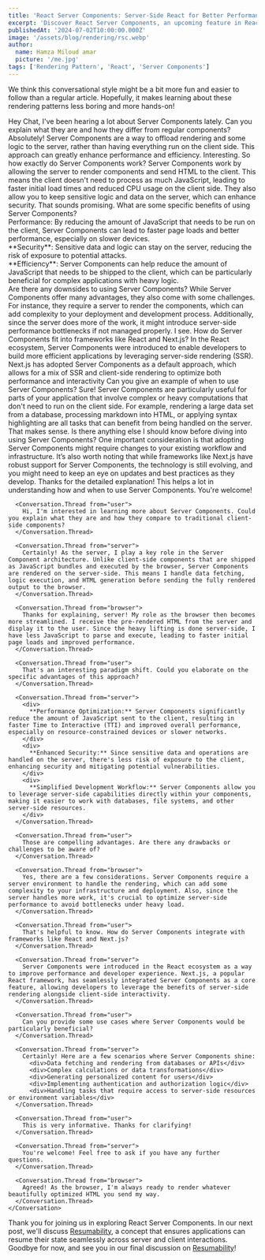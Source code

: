```yaml
---
title: 'React Server Components: Server-Side React for Better Performance'
excerpt: 'Discover React Server Components, an upcoming feature in React that enables server-side rendering of components.'
publishedAt: '2024-07-02T10:00:00.000Z'
image: '/assets/blog/rendering/rsc.webp'
author:
  name: Hamza Miloud amar
  picture: '/me.jpg'
tags: ['Rendering Pattern', 'React', 'Server Components']
---
```


We think this conversational style might be a bit more fun and easier to follow than a regular article. Hopefully, it makes learning about these rendering patterns less boring and more hands-on!

<Conversation>
  <Conversation.Thread from="user">
    Hey Chat, I've been hearing a lot about Server Components lately.
    Can you explain what they are and how they differ from regular
    components?
  </Conversation.Thread>
  <Conversation.Thread from="server">
    Absolutely! Server Components are a way to offload rendering and
    some logic to the server, rather than having everything run on the
    client side. This approach can greatly enhance performance and
    efficiency.
  </Conversation.Thread>
  <Conversation.Thread from="user">
    Interesting. So how exactly do Server Components work?
  </Conversation.Thread>
  <Conversation.Thread from="browser">
    Server Components work by allowing the server to render components
    and send HTML to the client. This means the client doesn't need to
    process as much JavaScript, leading to faster initial load times
    and reduced CPU usage on the client side. They also allow you to
    keep sensitive logic and data on the server, which can enhance
    security.
  </Conversation.Thread>
  <Conversation.Thread from="user">
    That sounds promising. What are some specific benefits of using
    Server Components?
  </Conversation.Thread>
  <Conversation.Thread from="server">
    <div>
      Performance: By reducing the amount of JavaScript that needs to
      be run on the client, Server Components can lead to faster page
      loads and better performance, especially on slower devices.
    </div>
    <div>
      **Security**: Sensitive data and logic can stay on the server,
      reducing the risk of exposure to potential attacks.
    </div>
    <div>
      **Efficiency**: Server Components can help reduce the amount of
      JavaScript that needs to be shipped to the client, which can be
      particularly beneficial for complex applications with heavy
      logic.
    </div>
  </Conversation.Thread>
  <Conversation.Thread from="user">
    Are there any downsides to using Server Components?
  </Conversation.Thread>
  <Conversation.Thread from="server">
    While Server Components offer many advantages, they also come with
    some challenges. For instance, they require a server to render the
    components, which can add complexity to your deployment and
    development process. Additionally, since the server does more of
    the work, it might introduce server-side performance bottlenecks
    if not managed properly.
  </Conversation.Thread>
  <Conversation.Thread from="user">
    I see. How do Server Components fit into frameworks like React and
    Next.js?
  </Conversation.Thread>
  <Conversation.Thread from="server">
    In the React ecosystem, Server Components were introduced to
    enable developers to build more efficient applications by
    leveraging server-side rendering (SSR). Next.js has adopted Server
    Components as a default approach, which allows for a mix of SSR
    and client-side rendering to optimize both performance and
    interactivity
  </Conversation.Thread>
  <Conversation.Thread from="client">
    Can you give an example of when to use Server Components?
  </Conversation.Thread>
  <Conversation.Thread from="server">
    Sure! Server Components are particularly useful for parts of your
    application that involve complex or heavy computations that don't
    need to run on the client side. For example, rendering a large
    data set from a database, processing markdown into HTML, or
    applying syntax highlighting are all tasks that can benefit from
    being handled on the server.
  </Conversation.Thread>
  <Conversation.Thread from="client">
    That makes sense. Is there anything else I should know before
    diving into using Server Components?
  </Conversation.Thread>
  <Conversation.Thread from="server">
    One important consideration is that adopting Server Components
    might require changes to your existing workflow and
    infrastructure. It’s also worth noting that while frameworks like
    Next.js have robust support for Server Components, the technology
    is still evolving, and you might need to keep an eye on updates
    and best practices as they develop.
  </Conversation.Thread>
  <Conversation.Thread from="client">
    Thanks for the detailed explanation! This helps a lot in
    understanding how and when to use Server Components.
  </Conversation.Thread>
  <Conversation.Thread from="server">
    You're welcome!
  </Conversation.Thread>
</Conversation>

<Conversation>

      <Conversation.Thread from="user">
        Hi, I'm interested in learning more about Server Components. Could you explain what they are and how they compare to traditional client-side components?
      </Conversation.Thread>

      <Conversation.Thread from="server">
        Certainly! As the server, I play a key role in the Server Component architecture. Unlike client-side components that are shipped as JavaScript bundles and executed by the browser, Server Components are rendered on the server-side. This means I handle data fetching, logic execution, and HTML generation before sending the fully rendered output to the browser.
      </Conversation.Thread>

      <Conversation.Thread from="browser">
        Thanks for explaining, server! My role as the browser then becomes more streamlined. I receive the pre-rendered HTML from the server and display it to the user. Since the heavy lifting is done server-side, I have less JavaScript to parse and execute, leading to faster initial page loads and improved performance.
      </Conversation.Thread>

      <Conversation.Thread from="user">
        That's an interesting paradigm shift. Could you elaborate on the specific advantages of this approach?
      </Conversation.Thread>

      <Conversation.Thread from="server">
        <div>
          **Performance Optimization:** Server Components significantly reduce the amount of JavaScript sent to the client, resulting in faster Time to Interactive (TTI) and improved overall performance, especially on resource-constrained devices or slower networks.
        </div>
        <div>
          **Enhanced Security:** Since sensitive data and operations are handled on the server, there's less risk of exposure to the client, enhancing security and mitigating potential vulnerabilities.
        </div>
        <div>
          **Simplified Development Workflow:** Server Components allow you to leverage server-side capabilities directly within your components, making it easier to work with databases, file systems, and other server-side resources.
        </div>
      </Conversation.Thread>

      <Conversation.Thread from="user">
        Those are compelling advantages. Are there any drawbacks or challenges to be aware of?
      </Conversation.Thread>

      <Conversation.Thread from="browser">
        Yes, there are a few considerations. Server Components require a server environment to handle the rendering, which can add some complexity to your infrastructure and deployment. Also, since the server handles more work, it's crucial to optimize server-side performance to avoid bottlenecks under heavy load.
      </Conversation.Thread>

      <Conversation.Thread from="user">
        That's helpful to know. How do Server Components integrate with frameworks like React and Next.js?
      </Conversation.Thread>

      <Conversation.Thread from="server">
        Server Components were introduced in the React ecosystem as a way to improve performance and developer experience. Next.js, a popular React framework, has seamlessly integrated Server Components as a core feature, allowing developers to leverage the benefits of server-side rendering alongside client-side interactivity.
      </Conversation.Thread>

      <Conversation.Thread from="user">
        Can you provide some use cases where Server Components would be particularly beneficial?
      </Conversation.Thread>

      <Conversation.Thread from="server">
        Certainly! Here are a few scenarios where Server Components shine:
          <div>Data fetching and rendering from databases or APIs</div>
          <div>Complex calculations or data transformations</div>
          <div>Generating personalized content for users</div>
          <div>Implementing authentication and authorization logic</div>
          <div>Handling tasks that require access to server-side resources or environment variables</div>
      </Conversation.Thread>

      <Conversation.Thread from="user">
        This is very informative. Thanks for clarifying!
      </Conversation.Thread>

      <Conversation.Thread from="server">
        You're welcome! Feel free to ask if you have any further questions.
      </Conversation.Thread>

      <Conversation.Thread from="browser">
        Agreed! As the browser, I'm always ready to render whatever beautifully optimized HTML you send my way.
      </Conversation.Thread>
    </Conversation>

Thank you for joining us in exploring React Server Components. In our next
post, we'll discuss [Resumability](/blogs/resumability-seamless-state-management),
a concept that ensures applications can resume their state seamlessly across
server and client interactions. Goodbye for now, and see you in our final
discussion on [Resumability](/blogs/resumability-seamless-state-management)!
